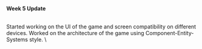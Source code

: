 \
**Week 5 Update**

\
Started working on the UI of the game and screen compatibility on different devices. Worked on the architecture of the game using Component-Entity-Systems style.
\

